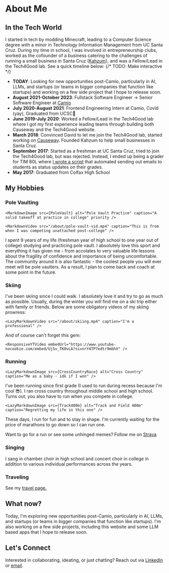 

# About Me
## In the Tech World 
I started in tech by modding Minecraft, leading to a Computer Science degree with a minor in Technology Information Management from UC Santa Cruz. During my time in school, I was involved in entrepreneurship clubs, worked as the cofounder of a business catering to the challenges of running a small business in Santa Cruz ([Kahzum](/projects)), and was a Fellow/Lead in the Tech4Good lab. See a quick timeline below:
    {/* TODO: Make interactive */}
* **TODAY**: Looking for new opportunities post-Camio, particularly in AI, LLMs, and startups (or teams in bigger companies that function like startups) and working on a few side project that I hope to release soon.
* **August 2021-October 2023**: Fullstack Software Engineer -> Senior Software Engineer at [Camio](https://camio.com)
* **July 2020-August 2021**: Frontend Engineering Intern at Camio, Covid (yay), Graduated from UCSC🎉
* **June 2019-July 2020**: Worked a Fellow/Lead in the Tech4Good lab where I got my first experience leading teams through building both Causeway and the Tech4Good website.
* **March 2018**: Convinced David to let me join the Tech4Good lab, started working on [Causeway](/projects). Founded Kahzum to help small businesses in Santa Cruz.
* **September 2017**: Started as a freshman at UC Santa Cruz, tried to join the Tech4Good lab, but was rejected. Instead, I ended up being a grader for TIM 80L where [I wrote a script](https://github.com/mlpierce22/TIM-80L-Scripts-for-Grading) that automated sending out emails to students as status updates on their grades. 
* **May 2017**: Graduated from Colfax High School

## My Hobbies

### Pole Vaulting
    <MarkdownImage src={PoleVault} alt="Pole Vault Practice" caption="A solid takeoff at practice in college" priority />

    <MarkdownVideo src="/about/pole-vault-vid.mp4" caption="This is from when I was competing unattached post-college" />

I spent 9 years of my life (freshman year of high school to one year out of college) studying and practicing pole vault. I absolutely love this sport and everything it has given me - from accolates to very valuable life lessons about the fragility of confidence and importance of being uncomfortable. The community around it is also fantastic - the coolest people you will ever meet will be pole vaulters. As a result, I plan to come back and coach at some point in the future.

### Skiing 

I've been skiing since I could walk. I absolutely love it and try to go as much as possible. Usually, during the winter you will find me on a ski trip either with family or friends. Below are some obligatory videos of my skiing prowress:

    <LazyMarkdownVideo src="/about/skiing.mp4" caption="I'm a professional" />

And of course can't forget this gem:

    <ResponsiveYTVideo embedUrl="https://www.youtube-nocookie.com/embed/UjSv_TK0vLA?si=nrY4TP7edtr9mbhX" />

### Running 

    <LazyMarkdownImage src={CrossCountryRace} alt="Cross Country" caption="Me as a baby - idk if I won" />

I've been running since first grade (I used to run during recess because I'm cool 😎). I ran cross country throughout middle school and high school. Turns out, you also have to run when you compete in college.

    <LazyMarkdownImage src={Track400m} alt="Track and Field 400m" caption="Regretting my life in this one" />

These days, I run for fun and to stay in shape. I'm currently waiting for the price of marathons to go down so I can run one.

Want to go for a run or see some unhinged memes? Follow me on [Strava](https://www.strava.com/athletes/7363472)

### Singing

I sang in chamber choir in high school and concert choir in college in addition to various individual performances across the years.

### Traveling
See my [travel page.](/travel)


## What now?
Today, I'm exploring new opportunities post-Camio, particularly in AI, LLMs, and startups (or teams in bigger companies that function like startups). I'm also working on a few side projects, including this website and some LLM based apps that I hope to release soon.

## Let's Connect
Interested in collaborating, ideating, or just chatting? Reach out via [LinkedIn](https://linkedin.com/in/malapier) or [email](mailto:mlpierce22@gmail?subject=Hello%20Mason).